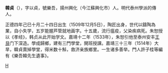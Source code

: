 '''韓貞'''（{{bd|1509年||1585年||}}），字以貞，號樂吾，揚州興化（今江蘇興化市）人。明代泰州學派的傳人。

正德四年己巳十月二十四日出生（1509年12月5日），陶匠出身，世代以鑄陶為業，自小失学，五岁能握芦管就地画字。十五歲，流行瘟疫，父染疾病死。朱恕授以《孝经》，韩贞从此开始学文。嘉靖十二年（1533年），朱恕引他至泰州安丰[[王艮|王艮]]门下深造。學成歸鄉，建有三門學堂，開班授課。嘉靖三十三年（1514年）大旱，韓貞賣掉學堂，得米数十斛，救济亲族鄉里。一生诸多善举。門人許子桂等編有《樂吾韓先生遺事》。
{{明朝人物小作品}}
[[Category:泰州學派人物|H]]